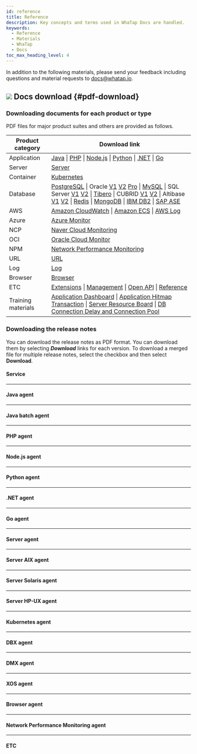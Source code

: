 ```yaml
---
id: reference
title: Reference
description: Key concepts and terms used in WhaTap Docs are handled.
keywords:
  - Reference
  - Materials
  - WhaTap
  - Docs
toc_max_heading_level: 4
---
```


In addition to the following materials, please send your feedback including questions and material requests to docs@whatap.io.


<DocCardList/>

## ![](/img/ic-pdf-download.svg) Docs download {#pdf-download}

### Downloading documents for each product or type

PDF files for major product suites and others are provided as follows.

<div class='download-pdf'>

| Product category   | Download link                                                                                                                                                                                                                                                                                                                                                                                                                                                                                                                                                                                                                                                                                                                                                                                                                                                                                                                                                                                                                                                                                                                                                                                                                                                                                                                                                                                                                                                                                                                                                                                                                                                                                                  |
| ------------------ | -------------------------------------------------------------------------------------------------------------------------------------------------------------------------------------------------------------------------------------------------------------------------------------------------------------------------------------------------------------------------------------------------------------------------------------------------------------------------------------------------------------------------------------------------------------------------------------------------------------------------------------------------------------------------------------------------------------------------------------------------------------------------------------------------------------------------------------------------------------------------------------------------------------------------------------------------------------------------------------------------------------------------------------------------------------------------------------------------------------------------------------------------------------------------------------------------------------------------------------------------------------------------------------------------------------------------------------------------------------------------------------------------------------------------------------------------------------------------------------------------------------------------------------------------------------------------------------------------------------------------------------------------------------------------------------------------------------- |
| Application        | [Java](https://github.com/whatap/whatap-docs/releases/download/v2.15.0%40en/whatap-apm-java-monitoring-en.pdf) \| [PHP](https://github.com/whatap/whatap-docs/releases/download/v2.15.0%40en/whatap-apm-php-monitoring-en.pdf) \| [Node.js](https://github.com/whatap/whatap-docs/releases/download/v2.15.0%40en/whatap-apm-nodejs-monitoring-en.pdf) \| [Python](https://github.com/whatap/whatap-docs/releases/download/v2.15.0%40en/whatap-apm-python-monitoring-en.pdf) \| [.NET](https://github.com/whatap/whatap-docs/releases/download/v2.15.0%40en/whatap-apm-dotnet-monitoring-en.pdf) \| [Go](https://github.com/whatap/whatap-docs/releases/download/v2.15.0%40en/whatap-apm-go-monitoring-en.pdf)                                                                                                                                                                                                                                                                                                                                                                                                                                                                                                                                                                                                                                                                                                                                                                                                                                                                                                                                                                                                                                                  |
| Server             | [Server](https://github.com/whatap/whatap-docs/releases/download/v2.15.0%40en/whatap-server-monitoring-en.pdf)                                                                                                                                                                                                                                                                                                                                                                                                                                                                                                                                                                                                                                                                                                                                                                                                                                                                                                                                                                                                                                                                                                                                                                                                                                                                                                                                                                                                                                                                                                                                                                                                         |
| Container          | [Kubernetes](https://github.com/whatap/whatap-docs/releases/download/v2.15.0%40en/whatap-kubernetes-monitoring-en.pdf)                                                                                                                                                                                                                                                                                                                                                                                                                                                                                                                                                                                                                                                                                                                                                                                                                                                                                                                                                                                                                                                                                                                                                                                                                                                                                                                                                                                                                                                                                                                                                                                                 |
| Database           | [PostgreSQL](https://github.com/whatap/whatap-docs/releases/download/v2.15.0%40en/whatap-db-postgresql-monitoring-en.pdf) \| Oracle [V1](https://content.whatap.io/24/07/01/003046whatap-db-oracle-monitoring-en.pdf) [V2](https://github.com/whatap/whatap-docs/releases/download/v2.15.0%40en/whatap-db-oracle-v2-monitoring-en.pdf) [Pro](https://github.com/whatap/whatap-docs/releases/download/v2.15.0%40en/whatap-db-oracle-pro-monitoring-en.pdf) \| [MySQL](https://github.com/whatap/whatap-docs/releases/download/v2.15.0%40en/whatap-db-mysql-monitoring-en.pdf) \| SQL Server [V1](https://content.whatap.io/24/11/01/003310whatap-db-mssql-monitoring-en.pdf) [V2](https://github.com/whatap/whatap-docs/releases/download/v2.15.0%40en/whatap-db-mssql-monitoring-en.pdf) \| [Tibero](https://github.com/whatap/whatap-docs/releases/download/v2.15.0%40en/whatap-db-tibero-monitoring-en.pdf) \| CUBRID [V1](https://content.whatap.io/24/09/02/042728whatap-db-cubrid-monitoring-en.pdf) [V2](https://github.com/whatap/whatap-docs/releases/download/v2.15.0%40en/whatap-db-cubrid-monitoring-en.pdf) \| Altibase [V1](https://content.whatap.io/24/08/01/044450whatap-db-altibase-monitoring-en.pdf) [V2](https://github.com/whatap/whatap-docs/releases/download/v2.15.0%40en/whatap-db-altibase-monitoring-en.pdf) \| [Redis](https://github.com/whatap/whatap-docs/releases/download/v2.15.0%40en/whatap-db-redis-monitoring-en.pdf) \| [MongoDB](https://github.com/whatap/whatap-docs/releases/download/v2.15.0%40en/whatap-db-mongodb-monitoring-en.pdf) \| [IBM DB2](https://github.com/whatap/whatap-docs/releases/download/v2.15.0%40en/whatap-db-db2-monitoring-en.pdf) \| [SAP ASE](https://github.com/whatap/whatap-docs/releases/download/v2.15.0%40en/whatap-db-sapase-monitoring-en.pdf) |
| AWS                | [Amazon CloudWatch](https://github.com/whatap/whatap-docs/releases/download/v2.15.0%40en/whatap-amazon-cloudwatch-en.pdf) \| [Amazon ECS](https://github.com/whatap/whatap-docs/releases/download/v2.15.0%40en/whatap-amazon-ecs-en.pdf) \| [AWS Log](https://github.com/whatap/whatap-docs/releases/download/v2.15.0%40en/whatap-aws-log-monitoring-en.pdf)                                                                                                                                                                                                                                                                                                                                                                                                                                                                                                                                                                                                                                                                                                                                                                                                                                                                                                                                                                                                                                                                                                                                                                                                                                                                                                                                                                           |
| Azure              | [Azure Monitor](https://github.com/whatap/whatap-docs/releases/download/v2.15.0%40en/whatap-azure-en.pdf)                                                                                                                                                                                                                                                                                                                                                                                                                                                                                                                                                                                                                                                                                                                                                                                                                                                                                                                                                                                                                                                                                                                                                                                                                                                                                                                                                                                                                                                                                                                                                                                                              |
| NCP                | [Naver Cloud Monitoring](https://github.com/whatap/whatap-docs/releases/download/v2.15.0%40en/whatap-ncloud-en.pdf)                                                                                                                                                                                                                                                                                                                                                                                                                                                                                                                                                                                                                                                                                                                                                                                                                                                                                                                                                                                                                                                                                                                                                                                                                                                                                                                                                                                                                                                                                                                                                                                                    |
| OCI                | [Oracle Cloud Monitor](https://github.com/whatap/whatap-docs/releases/download/v2.15.0%40en/whatap-oracle-cloud-en.pdf)                                                                                                                                                                                                                                                                                                                                                                                                                                                                                                                                                                                                                                                                                                                                                                                                                                                                                                                                                                                                                                                                                                                                                                                                                                                                                                                                                                                                                                                                                                                                                                                                |
| NPM                | [Network Performance Monitoring](https://github.com/whatap/whatap-docs/releases/download/v2.15.0%40en/whatap-network-performance-monitoring-en.pdf)                                                                                                                                                                                                                                                                                                                                                                                                                                                                                                                                                                                                                                                                                                                                                                                                                                                                                                                                                                                                                                                                                                                                                                                                                                                                                                                                                                                                                                                                                                                                                                    |
| URL                | [URL](https://github.com/whatap/whatap-docs/releases/download/v2.15.0%40en/whatap-url-monitoring-en.pdf)                                                                                                                                                                                                                                                                                                                                                                                                                                                                                                                                                                                                                                                                                                                                                                                                                                                                                                                                                                                                                                                                                                                                                                                                                                                                                                                                                                                                                                                                                                                                                                                                               |
| Log                | [Log](https://github.com/whatap/whatap-docs/releases/download/v2.15.0%40en/whatap-log-monitoring-en.pdf)                                                                                                                                                                                                                                                                                                                                                                                                                                                                                                                                                                                                                                                                                                                                                                                                                                                                                                                                                                                                                                                                                                                                                                                                                                                                                                                                                                                                                                                                                                                                                                                                               |
| Browser            | [Browser](https://github.com/whatap/whatap-docs/releases/download/v2.15.0%40en/whatap-browser-monitoring-en.pdf)                                                                                                                                                                                                                                                                                                                                                                                                                                                                                                                                                                                                                                                                                                                                                                                                                                                                                                                                                                                                                                                                                                                                                                                                                                                                                                                                                                                                                                                                                                                                                                                                       |
| ETC                | [Extensions](https://github.com/whatap/whatap-docs/releases/download/v2.15.0%40en/whatap-extensions-en.pdf) \| [Management](https://github.com/whatap/whatap-docs/releases/download/v2.15.0%40en/whatap-manage-en.pdf) \| [Open API](https://content.whatap.io/24/08/01/044452whatap-open-api-en.pdf) \| [Reference](https://github.com/whatap/whatap-docs/releases/download/v2.15.0%40en/whatap-reference-en.pdf)                                                                                                                                                                                                                                                                                                                                                                                                                                                                                                                                                                                                                                                                                                                                                                                                                                                                                                                                                                                                                                                                                                                                                                                                                                                                                                                        |
| Training materials | [Application Dashboard](https://content.whatap.io/24/02/01/052908whatap-best-practice-guides-about-apm-dashboard.pdf) \| [Application Hitmap Transaction](https://content.whatap.io/24/02/01/052909whatap-best-practice-guides-about-apm-hitmap-class-en.pdf) \| [Server Resource Board](https://content.whatap.io/24/02/01/052909whatap-best-practice-guides-about-server-dashboard.pdf) \| [DB Connection Delay and Connection Pool](https://content.whatap.io/24/02/01/052909whatap-best-practice-guides-about-apm-dbc.pdf)                                                                                                                                                                                                                                                                                                                                                                                                                                                                                                                                                                                                                                                                                                                                                                                                                                                                                                                                                                                                                                                                                                                                                                                    |

</div>


<div class='download-release-notes'>

### Downloading the release notes

You can download the release notes as PDF format. You can download them by selecting **_Download_** links for each version. To download a merged file for multiple release notes, select the checkbox and then select **Download**.

#### Service

<PdfDownload typeName='service' pdfList={svList} />

<hr/>

#### Java agent

<PdfDownload typeName='java' pdfList={javaList} />

<hr/>

#### Java batch agent

<PdfDownload typeName='javabatch' pdfList={javaBatchList} />

<hr/>

#### PHP agent

<PdfDownload typeName='php' pdfList={phpList} />

<hr/>

#### Node.js agent

<PdfDownload typeName='nodejs' pdfList={nodejsList} />

<hr/>

#### Python agent

<PdfDownload typeName='python' pdfList={pyList} />

<hr/>

#### .NET agent

<PdfDownload typeName='dotnet' pdfList={dotnetList} />

<hr/>

#### Go agent

<PdfDownload typeName='go' pdfList={goList} />

<hr/>

#### Server agent

<PdfDownload typeName='server' pdfList={serverList} />

<hr/>

#### Server AIX agent

<PdfDownload typeName='server-aix' pdfList={serveraixList} />

<hr/>

#### Server Solaris agent

<PdfDownload typeName='server-solaris' pdfList={serversolarisList} />

<hr/>

#### Server HP-UX agent

<PdfDownload typeName='server-hpux' pdfList={serverhpuxList} />

<hr/>

#### Kubernetes agent

<PdfDownload typeName='k8s' pdfList={k8sList} />

<hr/>

#### DBX agent

<PdfDownload typeName='dbx' pdfList={dbxList} />

<hr/>

#### DMX agent

<PdfDownload typeName='dmx' pdfList={dmxList} />

<hr/>

#### XOS agent

<PdfDownload typeName='xos' pdfList={xosList} />

<hr/>

#### Browser agent

<PdfDownload typeName='browser' pdfList={browserList} />

<hr/>

#### Network Performance Monitoring agent

<PdfDownload typeName='npm' pdfList={npmList} />

<hr/>

#### ETC

<PdfDownload typeName='etc' pdfList={etcList} />

</div>
